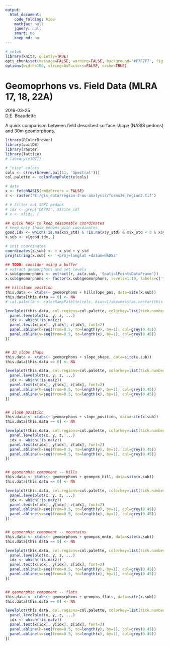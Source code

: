 ```yaml
---
output:
  html_document:
    code_folding: hide
    mathjax: null
    jquery: null
    smart: no
    keep_md: no
---
```


```r
# setup
library(knitr, quietly=TRUE)
opts_chunk$set(message=FALSE, warning=FALSE, background='#F7F7F7', fig.align='center', fig.retina=2, dev='png', antialias='cleartype', tidy=FALSE, verbose=FALSE)
options(width=100, stringsAsFactors=FALSE, cache=TRUE)
```

Geomoprhons vs. Field Data (MLRA 17, 18, 22A)
==================================
2016-03-25
<br>
D.E. Beaudette



A quick comparison between field described surface shape (NASIS pedons) and 30m [geomorphons](https://grass.osgeo.org/grass70/manuals/addons/r.geomorphon.html).


```r
library(RColorBrewer)
library(soilDB)
library(raster)
library(lattice)
# library(e1071) 

# "nice" colors
cols <- c(rev(brewer.pal(11, 'Spectral')))
col.palette <- colorRampPalette(cols)

# data
x <- fetchNASIS(rmHzErrors = FALSE)
r <- raster('E:/gis_data/region-2-mu-analysis/forms30_region2.tif')

# # filter out SEKI pedons
# idx <- grep('CA792', x$site_id)
# x <- x[idx, ]

## quick hack to keep reasonable coordinates
# keep only those pedons with coordinates
good.idx <- which(!is.na(x$x_std) & !is.na(x$y_std) & x$x_std < 0 & x$y_std > 0)
x.sub <- x[good.idx, ]

# init coordinates
coordinates(x.sub) <- ~ x_std + y_std
proj4string(x.sub) <- '+proj=longlat +datum=NAD83'

## TODO: consider using a buffer
# extract geomorphons and set levels
x.sub$geomorphons <- extract(r, as(x.sub, 'SpatialPointsDataFrame'))
x.sub$geomorphons <- factor(x.sub$geomorphons, levels=1:10, labels=c('flat', 'summit', 'ridge', 'shoulder', 'spur', 'slope', 'hollow', 'footslope', 'valley', 'depression'))

## hillslope position
this.data <- xtabs(~ geomorphons + hillslope_pos, data=site(x.sub))
this.data[this.data == 0] <- NA
# col.palette <- colorRampPalette(cols, bias=1/skewness(as.vector(this.data), na.rm = TRUE))

levelplot(this.data, col.regions=col.palette, colorkey=list(tick.number=15), xlab='30m Geomorphons', ylab='Field Described Hillslope Position', main='MLRA 17, 18, 22A Pedons', scales=list(alternating=3), panel=function(x, y, z, ...) {
  panel.levelplot(x, y, z, ...)
  idx <- which(!is.na(z))
  panel.text(x[idx], y[idx], z[idx], font=2)
  panel.abline(h=seq(from=0.5, to=length(y), by=1), col=grey(0.45))
  panel.abline(v=seq(from=0.5, to=length(x), by=1), col=grey(0.45))
})


## 3D slope shape
this.data <- xtabs(~ geomorphons + slope_shape, data=site(x.sub))
this.data[this.data == 0] <- NA

levelplot(this.data, col.regions=col.palette, colorkey=list(tick.number=15), xlab='30m Geomorphons', ylab='Field Described Curvature (Across / Down)', main='MLRA 17, 18, 22A Pedons', scales=list(alternating=3), panel=function(x, y, z, ...) {
  panel.levelplot(x, y, z, ...)
  idx <- which(!is.na(z))
  panel.text(x[idx], y[idx], z[idx], font=2)
  panel.abline(h=seq(from=0.5, to=length(y), by=1), col=grey(0.45))
  panel.abline(v=seq(from=0.5, to=length(x), by=1), col=grey(0.45))
})


## slope position
this.data <- xtabs(~ geomorphons + slope_position, data=site(x.sub))
this.data[this.data == 0] <- NA

levelplot(this.data, col.regions=col.palette, colorkey=list(tick.number=15), xlab='30m Geomorphons', ylab='Field Described Slope Position', main='MLRA 17, 18, 22A Pedons', scales=list(alternating=3), panel=function(x, y, z, ...) {
  panel.levelplot(x, y, z, ...)
  idx <- which(!is.na(z))
  panel.text(x[idx], y[idx], z[idx], font=2)
  panel.abline(h=seq(from=0.5, to=length(y), by=1), col=grey(0.45))
  panel.abline(v=seq(from=0.5, to=length(x), by=1), col=grey(0.45))
})


## geomorphic component -- hills
this.data <- xtabs(~ geomorphons + geompos_hill, data=site(x.sub))
this.data[this.data == 0] <- NA

levelplot(this.data, col.regions=col.palette, colorkey=list(tick.number=15), xlab='30m Geomorphons', ylab='Field Described Geomorphic Component', main='MLRA 17, 18, 22A Pedons', scales=list(alternating=3), panel=function(x, y, z, ...) {
  panel.levelplot(x, y, z, ...)
  idx <- which(!is.na(z))
  panel.text(x[idx], y[idx], z[idx], font=2)
  panel.abline(h=seq(from=0.5, to=length(y), by=1), col=grey(0.45))
  panel.abline(v=seq(from=0.5, to=length(x), by=1), col=grey(0.45))
})


## geomorphic component -- mountains
this.data <- xtabs(~ geomorphons + geompos_mntn, data=site(x.sub))
this.data[this.data == 0] <- NA

levelplot(this.data, col.regions=col.palette, colorkey=list(tick.number=15), xlab='30m Geomorphons', ylab='Field Described Geomorphic Component', main='MLRA 17, 18, 22A Pedons', scales=list(alternating=3), panel=function(x, y, z, ...) {
  panel.levelplot(x, y, z, ...)
  idx <- which(!is.na(z))
  panel.text(x[idx], y[idx], z[idx], font=2)
  panel.abline(h=seq(from=0.5, to=length(y), by=1), col=grey(0.45))
  panel.abline(v=seq(from=0.5, to=length(x), by=1), col=grey(0.45))
})


## geomorphic component -- flats
this.data <- xtabs(~ geomorphons + geompos_flats, data=site(x.sub))
this.data[this.data == 0] <- NA

levelplot(this.data, col.regions=col.palette, colorkey=list(tick.number=15), xlab='30m Geomorphons', ylab='Field Described Geomorphic Component', main='MLRA 17, 18, 22A Pedons', scales=list(alternating=3), panel=function(x, y, z, ...) {
  panel.levelplot(x, y, z, ...)
  idx <- which(!is.na(z))
  panel.text(x[idx], y[idx], z[idx], font=2)
  panel.abline(h=seq(from=0.5, to=length(y), by=1), col=grey(0.45))
  panel.abline(v=seq(from=0.5, to=length(x), by=1), col=grey(0.45))
})
```

